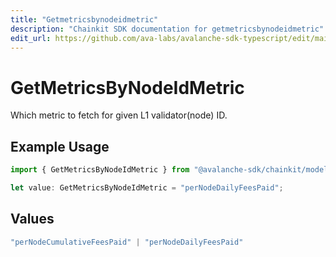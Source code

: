 ```yaml
---
title: "Getmetricsbynodeidmetric"
description: "Chainkit SDK documentation for getmetricsbynodeidmetric"
edit_url: https://github.com/ava-labs/avalanche-sdk-typescript/edit/main/chainkit/docs/models/operations/getmetricsbynodeidmetric.md
---
```


# GetMetricsByNodeIdMetric

Which metric to fetch for given L1 validator(node) ID.

## Example Usage

```typescript
import { GetMetricsByNodeIdMetric } from "@avalanche-sdk/chainkit/models/operations";

let value: GetMetricsByNodeIdMetric = "perNodeDailyFeesPaid";
```

## Values

```typescript
"perNodeCumulativeFeesPaid" | "perNodeDailyFeesPaid"
```